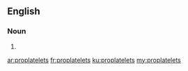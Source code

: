 ==English==

===Noun===
{{head|en|plural}}

# {{plural of|proplatelet|lang=en}}

[[ar:proplatelets]]
[[fr:proplatelets]]
[[ku:proplatelets]]
[[my:proplatelets]]